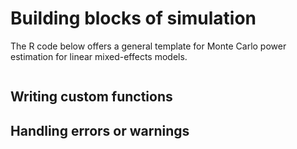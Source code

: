 # Building blocks of simulation

The R code below offers a general template for Monte Carlo power estimation for linear mixed-effects models.

```r
```

## Writing custom functions

## Handling errors or warnings

